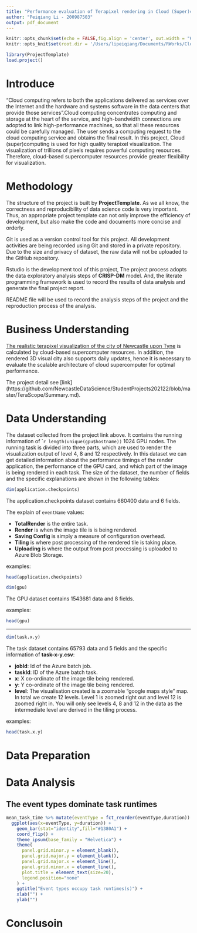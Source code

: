 ```yaml
---
title: "Performance evaluation of Terapixel rendering in Cloud (Super)computing"
author: "Peiqiang Li - 200987503"
output: pdf_document
---
```


```r
knitr::opts_chunk$set(echo = FALSE,fig.align = 'center', out.width = "60%")
knitr::opts_knit$set(root.dir = '/Users/lipeiqiang/Documents/RWorks/Cloud_Computing')
```

```r
library(ProjectTemplate)
load.project()
```

# Introduce

"Cloud computing refers to both the applications delivered as services over the Internet and the hardware and systems software in the data centers that provide those services"\cite{ref1}.Cloud computing concentrates computing and storage at the heart of the service, and high-bandwidth connections are adopted to link high-performance machines, so that all these resources could be carefully managed. The user sends a computing request to the cloud computing service and obtains the final result\cite{ref2}. In this project, Cloud (super)computing is used for high quality terapixel visualization. The visualization of trillions of pixels requires powerful computing resources. Therefore, cloud-based supercomputer resources provide greater flexibility for visualization.

# Methodology

The structure of the project is built by **ProjectTemplate**. As we all know, the correctness and reproducibility of data science code is very important. Thus, an appropriate project template can not only improve the efficiency of development, but also make the code and documents more concise and orderly.

Git is used as a version control tool for this project. All development activities are being recorded using Git and stored in a private repository. Due to the size and privacy of dataset, the raw data will not be uploaded to the GitHub repository.

Rstudio is the development tool of this project, The project process adopts the data exploratory analysis steps of **CRISP-DM** model. And, the literate programming framework is used to record the results of data analysis and generate the final project report.

README file will be used to record the analysis steps of the project and the reproduction process of the analysis.

# Business Understanding

[The realistic terapixel visualization of the city of Newcastle upon Tyne](http://terapixel.wasabi.1024.s3.eu-central-1.wasabisys.com/vtour/index.html) is calculated by cloud-based supercomputer resources. In addition, the rendered 3D visual city also supports daily updates, hence it is necessary to evaluate the scalable architecture of cloud supercomputer for optimal performance.



The project detail see [link] (https://github.com/NewcastleDataScience/StudentProjects202122/blob/master/TeraScope/Summary.md).

# Data Understanding

The dataset collected from the project link above. It contains the running information of ```r length(unique(gpu$hostname))`` 1024 GPU nodes. The running task is divided into three parts, which are used to render the visualization output of level 4, 8 and 12 respectively. In this dataset we can get detailed information about the performance timings of the render application, the performance of the GPU card, and which part of the image is being rendered in each task. The size of the dataset, the number of fields and the specific explanations are shown in the following tables:

```r
dim(application.checkpoints)
```

The application.checkpoints dataset contains 660400 data and 6 fields.

\begin{table}[ht]
\centering
\begin{tabular}{c|c|c}
  \hline
 & Fields & Info \\ 
  \hline
1 & timestamp & Timestamp \\ 
  2 & hostname & Hostname of the virtual machine auto-assigned by the Azure batch system. \\ 
  3 & eventName & Name of the event occuring within the rendering application. \\ 
  4 & eventType &  Possible Values: "START", "STOP" \\ 
  5 & jobId &  ID of the Azure batch job. \\ 
  6 & taskId &  ID of the Azure batch task. \\ 
  \hline
\end{tabular}
\caption{dataset information of application.checkpoints} 
\label{tab4}
\end{table}

The explain of `eventName` values:

- **TotalRender** is the entire task.
- **Render** is when the image tile is is being rendered.
- **Saving Config** is simply a measure of configuration overhead.
- **Tiling** is where post processing of the rendered tile is taking place.
- **Uploading** is where the output from post processing is uploaded to Azure Blob Storage.

examples:

```r
head(application.checkpoints)
```

\newpage

```r
dim(gpu)
```

The GPU dataset contains 1543681 data and 8 fields.

\begin{table}[ht]
\centering
\begin{tabular}{c|c|c}
  \hline
 & Fields & Info \\ 
  \hline
1 & timestamp & Timestamp \\ 
  2 & hostname & Hostname of the virtual machine auto-assigned by the Azure batch system. \\ 
  3 & gpuSerial & The serial number of the physical GPU card. \\ 
  4 & gpuUUID & The unique system id assigned by the Azure system to the GPU unit. \\ 
  5 & powerDrawWatt & Power draw of the GPU in watts. \\ 
  6 & gpuTempC & Temperature of the GPU in Celsius \\ 
  7 & gpuUtilPerc & Percent utilisation of the GPU Core(s). \\ 
  8 & gpuMemUtilPerc & Percent utilisation of the GPU memory. \\ 
   \hline
\end{tabular}
\caption{dataset information of gpu.csv} 
\label{tab4}
\end{table}

examples:

```r
head(gpu)
```

---

```r
dim(task.x.y)
```

The task dataset contains 65793 data and 5 fields and the specific information of **task-x-y.csv**:

- **jobId**: Id of the Azure batch job.
- **taskId**: ID of the Azure batch task.
- **x**: X co-ordinate of the image tile being rendered.
- **y**: Y co-ordinate of the image tile being rendered.
- **level**: The visualisation created is a zoomable "google maps style" map. In total we create 12 levels. Level 1 is zoomed right out and level 12 is zoomed right in. You will only see levels 4, 8 and 12 in the data as the intermediate level are derived in the tiling process.

examples:

```r
head(task.x.y)
```

# Data Preparation

# Data Analysis

## The event types dominate task runtimes



```r
mean_task_time %>% mutate(eventType = fct_reorder(eventType,duration)) %>%
  ggplot(aes(x=eventType, y=duration)) +
    geom_bar(stat="identity",fill="#1380A1") +
    coord_flip() +
    theme_ipsum(base_family = "Helvetica") +
    theme(
      panel.grid.minor.y = element_blank(),
      panel.grid.major.y = element_blank(),
      panel.grid.major.x = element_line(),
      panel.grid.minor.x = element_line(),
      plot.title = element_text(size=20),
      legend.position="none"
    ) +
    ggtitle("Event types occupy task runtimes(s)") +
    xlab("") +
    ylab("")
```

# Conclusoin



\newpage

\begin{thebibliography}{99}  
\bibitem{ref1}Armbrust, M., Fox, A., Griffith, R., Joseph, A.D., Katz, R., Konwinski, A., Lee, G., Patterson, D., Rabkin, A., Stoica, I. and Zaharia, M., 2010. A view of cloud computing. Communications of the ACM, 53(4), pp.50-58.
\bibitem{ref2}Hayes, B., 2008. Cloud computing.
\bibitem{ref3}Christensen, R., 2006. Log-linear models and logistic regression. Springer Science \& Business Media.
\bibitem{ref4}McLeod, A.I. and Xu, C., 2010. bestglm: Best subset GLM. URL http://CRAN. R-project. org/package= bestglm.
\bibitem{ref5}McNeish, D.M., 2015. Using lasso for predictor selection and to assuage overfitting: A method long overlooked in behavioral sciences. Multivariate Behavioral Research, 50(5), pp.471-484.
\end{thebibliography}
